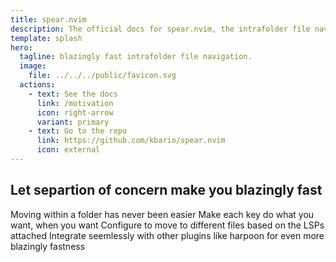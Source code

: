 ```yaml
---
title: spear.nvim
description: The official docs for spear.nvim, the intrafolder file navigation plugin for neovim.
template: splash
hero:
  tagline: blazingly fast intrafolder file navigation.
  image:
    file: ../../../public/favicon.svg
  actions:
    - text: See the docs
      link: /motivation
      icon: right-arrow
      variant: primary
    - text: Go to the repo
      link: https://github.com/kbario/spear.nvim
      icon: external
---
```



## Let separtion of concern make you blazingly fast

<CardGrid stagger>
	<Card title="Effortless" icon="star">
		Moving within a folder has never been easier
		<LinkCard title="Check out how!" href="/guides/authoring-content/" />
	</Card>
	<Card title="Customisable" icon="pen">
		Make each key do what you want, when you want
		<LinkCard title="See configuration" href="/guides/authoring-content/" />
	</Card>
	<Card title="LSP and Filetype Dependent" icon="setting">
		Configure to move to different files based on the LSPs attached
		<LinkCard title="View recipes" href="/guides/authoring-content/" />
	</Card>
	<Card title="Better together" icon="rocket">
		Integrate seemlessly with other plugins like harpoon for even more blazingly fastness
		<LinkCard title="Use with Harpoon!" href="/guides/authoring-content/" />
	</Card>
</CardGrid>
